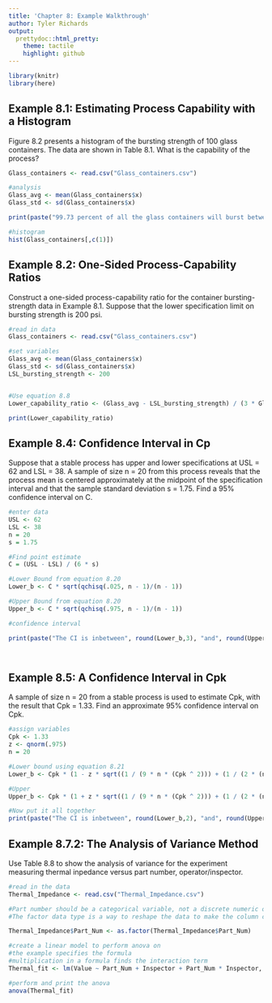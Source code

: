 ```yaml
---
title: 'Chapter 8: Example Walkthrough'
author: Tyler Richards
output:
  prettydoc::html_pretty:
    theme: tactile
    highlight: github
---
```



```r
library(knitr)
library(here)
```

## Example 8.1: Estimating Process Capability with a Histogram

Figure 8.2 presents a histogram of the bursting strength of 100 glass containers. The data are shown in Table 8.1. What is the capability of the process?
  
  
```r
Glass_containers <- read.csv("Glass_containers.csv")

#analysis
Glass_avg <- mean(Glass_containers$x)
Glass_std <- sd(Glass_containers$x)

print(paste("99.73 percent of all the glass containers will burst between ", Glass_avg - 3*Glass_std, " and ", Glass_avg + 3*Glass_std, "."))

#histogram
hist(Glass_containers[,c(1)])
```
  
  
  
## Example 8.2: One-Sided Process-Capability Ratios

Construct a one-sided process-capability ratio for the container bursting-strength data in Example 8.1. Suppose that the lower specification limit on bursting strength is 200 psi.  

  
  
  
```r
#read in data
Glass_containers <- read.csv("Glass_containers.csv")

#set variables
Glass_avg <- mean(Glass_containers$x)
Glass_std <- sd(Glass_containers$x)
LSL_bursting_strength <- 200


#Use equation 8.8 
Lower_capability_ratio <- (Glass_avg - LSL_bursting_strength) / (3 * Glass_std)

print(Lower_capability_ratio)
```


## Example 8.4: Confidence Interval in Cp

Suppose that a stable process has upper and lower specifications at USL = 62 and LSL = 38. A sample of size n = 20 from this process reveals that the process mean is centered approximately at the midpoint of the specification interval and that the
sample standard deviation s = 1.75. Find a 95% confidence
interval on C.  
  
  
  

```r
#enter data
USL <- 62
LSL <- 38
n = 20
s = 1.75

#Find point estimate
C = (USL - LSL) / (6 * s)

#Lower Bound from equation 8.20
Lower_b <- C * sqrt(qchisq(.025, n - 1)/(n - 1))

#Upper Bound from equation 8.20
Upper_b <- C * sqrt(qchisq(.975, n - 1)/(n - 1))

#confidence interval

print(paste("The CI is inbetween", round(Lower_b,3), "and", round(Upper_b,3)))




```

## Example 8.5: A Confidence Interval in Cpk
  
A sample of size n = 20 from a stable process is used to estimate Cpk, with the result that Cpk = 1.33. Find an approximate 95% confidence interval on Cpk.  
  
  
  
```r
#assign variables
Cpk <- 1.33
z <- qnorm(.975)
n = 20

#Lower bound using equation 8.21
Lower_b <- Cpk * (1 - z * sqrt((1 / (9 * n * (Cpk ^ 2))) + (1 / (2 * (n-1)))))

#Upper
Upper_b <- Cpk * (1 + z * sqrt((1 / (9 * n * (Cpk ^ 2))) + (1 / (2 * (n-1)))))

#Now put it all together
print(paste("The CI is inbetween", round(Lower_b,2), "and", round(Upper_b,2)))

```
  
  
  
## Example 8.7.2: The Analysis of Variance Method
  
  
Use Table 8.8 to show the analysis of variance for the experiment measuring thermal inpedance versus part number, operator/inspector.  


```r
#read in the data
Thermal_Impedance <- read.csv("Thermal_Impedance.csv")

#Part number should be a categorical variable, not a discrete numeric one
#The factor data type is a way to reshape the data to make the column categorical

Thermal_Impedance$Part_Num <- as.factor(Thermal_Impedance$Part_Num)

#create a linear model to perform anova on
#the example specifies the formula
#multiplication in a formula finds the interaction term
Thermal_fit <- lm(Value ~ Part_Num + Inspector + Part_Num * Inspector, data = Thermal_Impedance)

#perform and print the anova
anova(Thermal_fit)
```



